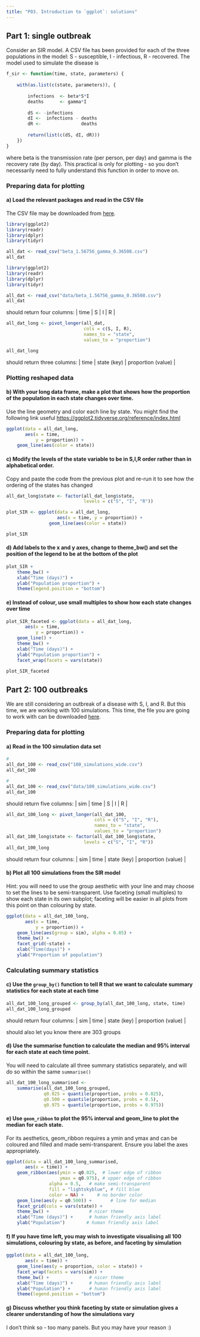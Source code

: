 ```yaml
---
title: "P03. Introduction to `ggplot`: solutions"
---
```


## Part 1: single outbreak

Consider an SIR model. A CSV file has been provided for each of the three populations in the model: S  - susceptible, I  - infectious, R  - recovered. The model used to simulate the disease is

```r
f_sir <- function(time, state, parameters) {
    
    with(as.list(c(state, parameters)), {
        
        infections  <- beta*S*I
        deaths      <- gamma*I
        
        dS <- -infections 
        dI <-  infections - deaths
        dR <-               deaths
        
        return(list(c(dS, dI, dR)))
    })
}
```

where beta is the transmission rate (per person, per day) and gamma is the recovery rate (by day). This practical is only for plotting - so you don't necessarily need to fully understand this function in order to move on.

### Preparing data for plotting

#### a) Load the relevant packages and read in the CSV file

The CSV file may be downloaded from [here](data/beta_1.56756_gamma_0.36508.csv).

```r
library(ggplot2)
library(readr)
library(dplyr)
library(tidyr)

all_dat <- read_csv("beta_1.56756_gamma_0.36508.csv")
all_dat
```

```r
library(ggplot2)
library(readr)
library(dplyr)
library(tidyr)

all_dat <- read_csv("data/beta_1.56756_gamma_0.36508.csv")
all_dat
```

should return four columns: \| time \| S \| I \| R \|

```r
all_dat_long <- pivot_longer(all_dat, 
                             cols = c(S, I, R),
                             names_to = "state",
                             values_to = "proportion")

all_dat_long
```

should return three columns: \| time \| state (key) \| proportion (value) \|

### Plotting reshaped data

#### b) With your long data frame, make a plot that shows how the proportion of the population in each state changes over time. 

Use the line geometry and color each line by state. You might find the following link useful <https://ggplot2.tidyverse.org/reference/index.html>

```r
ggplot(data = all_dat_long, 
       aes(x = time,
           y = proportion)) +
    geom_line(aes(color = state)) 
```

#### c) Modify the levels of the state variable to be in S,I,R order rather than in alphabetical order. 

Copy and paste the code from the previous plot and re-run it to see how the ordering of the states has changed

```r
all_dat_long$state <- factor(all_dat_long$state,
                             levels = c("S", "I", "R"))

plot_SIR <- ggplot(data = all_dat_long, 
                   aes(x = time, y = proportion)) +
                geom_line(aes(color = state)) 

plot_SIR
```

#### d) Add labels to the x and y axes, change to theme_bw() and set the position of the legend to be at the bottom of the plot

```r
plot_SIR + 
	theme_bw() + 
	xlab("Time (days)") + 
	ylab("Population proportion") +
	theme(legend.position = "bottom") 
```

#### e) Instead of colour, use small multiples to show how each state changes over time

```r
plot_SIR_faceted <- ggplot(data = all_dat_long,
       aes(x = time,
           y = proportion)) +
    geom_line() + 
    theme_bw() + 
    xlab("Time (days)") + 
    ylab("Population proportion") +
    facet_wrap(facets = vars(state)) 

plot_SIR_faceted
```

## Part 2: 100 outbreaks

We are still considering an outbreak of a disease with S, I, and R. But this time, we are working with 100 simulations. This time, the file you are going to work with can be downloaded [here](data/100_simulations_wide.csv).

### Preparing data for plotting

#### a) Read in the 100 simulation data set

```r
# 
all_dat_100 <- read_csv("100_simulations_wide.csv")
all_dat_100
```

```r
# 
all_dat_100 <- read_csv("data/100_simulations_wide.csv")
all_dat_100
```

should return five columns: \| sim \| time \| S \| I \| R \|

```r
all_dat_100_long <- pivot_longer(all_dat_100, 
                                 cols = c("S", "I", "R"),
                                 names_to = "state",
                                 values_to = "proportion")
all_dat_100_long$state <- factor(all_dat_100_long$state,
                             levels = c("S", "I", "R"))
all_dat_100_long
```

should return four columns: \| sim \| time \| state (key) \| proportion (value) \|

#### b) Plot all 100 simulations from the SIR model 

Hint: you will need to use the group aesthetic with your line and may choose to set the lines to be semi-transparent. Use faceting (small multiples) to show each state in its own subplot; faceting will be easier in all plots from this point on than colouring by state.

```r
ggplot(data = all_dat_100_long,
       aes(x = time, 
           y = proportion)) +
    geom_line(aes(group = sim), alpha = 0.05) +
    theme_bw() + 
    facet_grid(~state) +
    xlab("Time(days)") +
    ylab("Proportion of population")
```

### Calculating summary statistics

#### c) Use the `group_by()` function to tell R that we want to calculate summary statistics for each state at each time

```r
all_dat_100_long_grouped <- group_by(all_dat_100_long, state, time) 
all_dat_100_long_grouped
```

should return four columns: \| sim \| time \| state (key) \| proportion (value) \|

should also let you know there are 303 groups

#### d) Use the summarise function to calculate the median and 95% interval for each state at each time point. 

You will need to calculate all three summary statistics separately, and will do so within the same `summarise()`

```r
all_dat_100_long_summarised <- 
    summarise(all_dat_100_long_grouped,
              q0.025 = quantile(proportion, probs = 0.025),
              q0.500 = quantile(proportion, probs = 0.5),
              q0.975 = quantile(proportion, probs = 0.975))
```

#### e) Use `geom_ribbon` to plot the 95% interval and geom_line to plot the median for each state. 

For its aesthetics, geom_ribbon requires a ymin and ymax and can be coloured and filled and made semi-transparent. Ensure you label the axes appropriately.

```r
ggplot(data = all_dat_100_long_summarised,
       aes(x = time)) +
    geom_ribbon(aes(ymin = q0.025,  # lower edge of ribbon
                    ymax = q0.975), # upper edge of ribbon
                alpha = 0.5,   # make semi-transparent
                fill = "lightskyblue", # fill blue
                color = NA) +     # no border color
    geom_line(aes(y = q0.500)) +       # line for median
    facet_grid(cols = vars(state)) +
    theme_bw() +               # nicer theme
    xlab("Time (days)") +      # human friendly axis label
    ylab("Population")        # human friendly axis label
```

#### f) If you have time left, you may wish to investigate visualising all 100 simulations, colouring by state, as before, and faceting by simulation

```r
ggplot(data = all_dat_100_long,
       aes(x = time)) +
    geom_line(aes(y = proportion, color = state)) +
    facet_wrap(facets = vars(sim)) +
    theme_bw() +               # nicer theme
    xlab("Time (days)") +      # human friendly axis label
    ylab("Population") +       # human friendly axis label
    theme(legend.position = "bottom")
```

#### g) Discuss whether you think faceting by state or simulation gives a clearer understanding of how the simulations vary

I don't think so - too many panels. But you may have your reason :)
